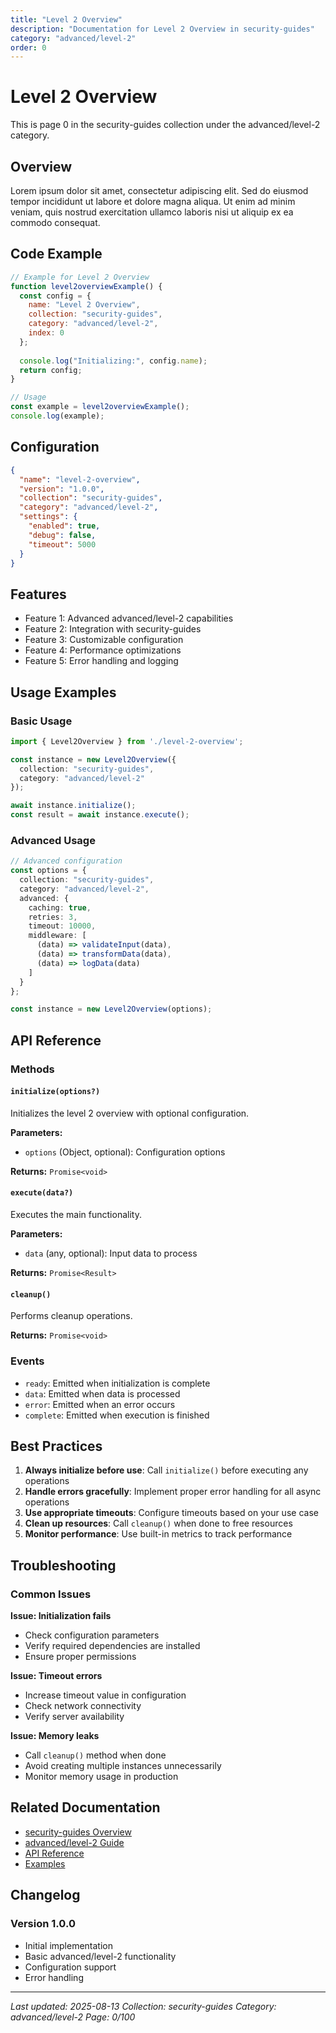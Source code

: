 ```yaml
---
title: "Level 2 Overview"
description: "Documentation for Level 2 Overview in security-guides"
category: "advanced/level-2"
order: 0
---
```


# Level 2 Overview

This is page 0 in the security-guides collection under the advanced/level-2 category.

## Overview

Lorem ipsum dolor sit amet, consectetur adipiscing elit. Sed do eiusmod tempor incididunt ut labore et dolore magna aliqua. Ut enim ad minim veniam, quis nostrud exercitation ullamco laboris nisi ut aliquip ex ea commodo consequat.

## Code Example

```javascript
// Example for Level 2 Overview
function level2overviewExample() {
  const config = {
    name: "Level 2 Overview",
    collection: "security-guides",
    category: "advanced/level-2",
    index: 0
  };
  
  console.log("Initializing:", config.name);
  return config;
}

// Usage
const example = level2overviewExample();
console.log(example);
```

## Configuration

```json
{
  "name": "level-2-overview",
  "version": "1.0.0",
  "collection": "security-guides",
  "category": "advanced/level-2",
  "settings": {
    "enabled": true,
    "debug": false,
    "timeout": 5000
  }
}
```

## Features

  - Feature 1: Advanced advanced/level-2 capabilities
  - Feature 2: Integration with security-guides
  - Feature 3: Customizable configuration
  - Feature 4: Performance optimizations
  - Feature 5: Error handling and logging

## Usage Examples

### Basic Usage

```typescript
import { Level2Overview } from './level-2-overview';

const instance = new Level2Overview({
  collection: "security-guides",
  category: "advanced/level-2"
});

await instance.initialize();
const result = await instance.execute();
```

### Advanced Usage

```typescript
// Advanced configuration
const options = {
  collection: "security-guides",
  category: "advanced/level-2",
  advanced: {
    caching: true,
    retries: 3,
    timeout: 10000,
    middleware: [
      (data) => validateInput(data),
      (data) => transformData(data),
      (data) => logData(data)
    ]
  }
};

const instance = new Level2Overview(options);
```

## API Reference

### Methods

#### `initialize(options?)`

Initializes the level 2 overview with optional configuration.

**Parameters:**
- `options` (Object, optional): Configuration options

**Returns:** `Promise<void>`

#### `execute(data?)`

Executes the main functionality.

**Parameters:**
- `data` (any, optional): Input data to process

**Returns:** `Promise<Result>`

#### `cleanup()`

Performs cleanup operations.

**Returns:** `Promise<void>`

### Events

- `ready`: Emitted when initialization is complete
- `data`: Emitted when data is processed
- `error`: Emitted when an error occurs
- `complete`: Emitted when execution is finished

## Best Practices

1. **Always initialize before use**: Call `initialize()` before executing any operations
2. **Handle errors gracefully**: Implement proper error handling for all async operations
3. **Use appropriate timeouts**: Configure timeouts based on your use case
4. **Clean up resources**: Call `cleanup()` when done to free resources
5. **Monitor performance**: Use built-in metrics to track performance

## Troubleshooting

### Common Issues

**Issue: Initialization fails**
- Check configuration parameters
- Verify required dependencies are installed
- Ensure proper permissions

**Issue: Timeout errors**
- Increase timeout value in configuration
- Check network connectivity
- Verify server availability

**Issue: Memory leaks**
- Call `cleanup()` method when done
- Avoid creating multiple instances unnecessarily
- Monitor memory usage in production

## Related Documentation

- [security-guides Overview](../index)
- [advanced/level-2 Guide](../advanced/level-2/index)
- [API Reference](../api/index)
- [Examples](../examples/index)

## Changelog

### Version 1.0.0
- Initial implementation
- Basic advanced/level-2 functionality
- Configuration support
- Error handling

---

*Last updated: 2025-08-13*
*Collection: security-guides*
*Category: advanced/level-2*
*Page: 0/100*

